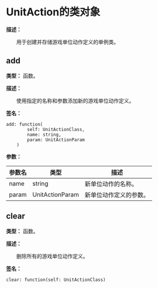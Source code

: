 # UnitAction的类对象

**描述：**

&emsp;&emsp;用于创建并存储游戏单位动作定义的单例类。

## add

**类型：** 函数。

**描述：**

&emsp;&emsp;使用指定的名称和参数添加新的游戏单位动作定义。

**签名：**
```tl
add: function(
		self: UnitActionClass,
		name: string,
		param: UnitActionParam
	)
```

**参数：**

| 参数名 | 类型 | 描述 |
| --- | --- | --- |
| name | string | 新单位动作的名称。 |
| param | UnitActionParam | 新单位动作定义的参数。 |

## clear

**类型：** 函数。

**描述：**

&emsp;&emsp;删除所有的游戏单位动作定义。

**签名：**
```tl
clear: function(self: UnitActionClass)
```
